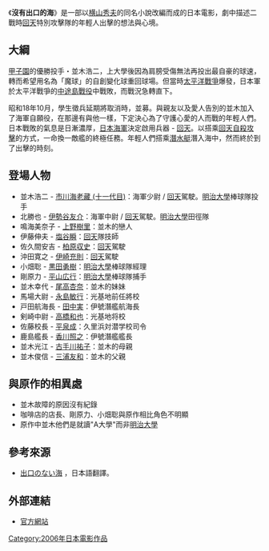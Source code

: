 {{refimprove|time=2015-12-16}}
{{Infobox Film
| original_name = {{lang|ja|出口のない海}}
| 導演 = [[佐々部清|佐々部清]]
| 監製 = 迫本淳一
| 製作 =  = 久松猛朗
| 編劇 = [[山田洋次|山田洋次]]<br />[[冨川元文|冨川元文]]
| 原著 = [[横山秀夫|横山秀夫]]
| 主演 = [[市川海老藏_(十一代目)|市川海老藏 (十一代目)]]
| 配樂作曲 = [[加羽沢美濃|加羽沢美濃]]
| 攝影 = [[柳島克己|柳島克己]]
| 編輯 = [[川瀬功|川瀬功]]
| 上映日期 = {{flagicon|JPN}} 2006年9月16日
| 片長 = 121分鐘
| country = {{JPN}}
| 語言 = [[日語|日語]]
}}
《'''沒有出口的海'''》是一部以[[横山秀夫|横山秀夫]]的同名小說改編而成的日本電影，劇中描述二戰時[[回天|回天]]特別攻擊隊的年輕人出擊的想法與心境。

== 大綱 ==
[[甲子園|甲子園]]的優勝投手・並木浩二，上大學後因為肩膀受傷無法再投出最自豪的球速，轉而希望用名為「魔球」的自創變化球重回球場。但當時[[太平洋戰爭|太平洋戰爭]]爆發，日本軍於太平洋戰爭的[[中途島戰役|中途島戰役]]中戰敗，而戰況急轉直下。

昭和18年10月，學生徵兵延期將取消時，並募{{lj|学徒出陣}}。與親友以及愛人告別的並木加入了海軍自願役，在那邊有與他一樣，下定決心為了守護心愛的人而戰的年輕人們。日本戰敗的氣息是日漸濃厚，[[日本海軍|日本海軍]]決定啟用兵器 - [[回天|回天]]。以搭乘[[回天|回天]][[:特別攻擊隊|自殺攻擊]]的方式，一命換一敵艦的終極任務。年輕人們搭乘[[潛水艇|潛水艇]]潛入海中，然而終於到了出擊的時刻。

== 登場人物 ==
* 並木浩二 - [[市川海老藏_(十一代目)|市川海老藏 (十一代目)]]：海軍少尉 / [[回天|回天]]駕駛。[[明治大學|明治大學]]棒球隊投手
* 北勝也 - [[伊勢谷友介|伊勢谷友介]]：海軍中尉 / [[回天|回天]]駕駛。[[明治大學|明治大學]]田徑隊
* 鳴海美奈子 - [[上野樹里|上野樹里]]：並木的戀人
* 伊藤伸夫 - [[塩谷瞬|塩谷瞬]]：[[回天|回天]]隊技師
* 佐久間安吉 - [[柏原収史|柏原収史]]：[[回天|回天]]駕駛
* 沖田寛之 - [[伊崎充則|伊崎充則]]：[[回天|回天]]駕駛
* 小畑聡 - [[黒田勇樹|黒田勇樹]]：[[明治大學|明治大學]]棒球隊經理
* 剛原力 - [[平山広行|平山広行]]：[[明治大學|明治大學]]棒球隊捕手
* 並木幸代 - [[尾高杏奈|尾高杏奈]]：並木的妹妹
* 馬場大尉 - [[永島敏行|永島敏行]]：光基地前任將校
* 戸田航海長 - [[田中実_(俳優)|田中実]]：伊號潛艦航海長
* 剣崎中尉 - [[高橋和也|高橋和也]]：光基地将校
* 佐藤校長 - [[平泉成|平泉成]]：久里浜対潜学校司令
* 鹿島艦長 - [[香川照之|香川照之]]：伊號潛艦艦長
* 並木光江 - [[古手川祐子|古手川祐子]]：並木的母親
* 並木俊信 - [[三浦友和|三浦友和]]：並木的父親

== 與原作的相異處 ==
* 並木故障的原因沒有紀錄
* 咖啡店的店長、剛原力、小畑聡與原作相比角色不明顯
* 原作中並木他們是就讀"A大學"而非[[明治大學|明治大學]]

== 參考來源 ==
*<references />[https://ja.wikipedia.org/wiki/%E5%87%BA%E5%8F%A3%E3%81%AE%E3%81%AA%E3%81%84%E6%B5%B7 出口のない海] {{Wayback|url=https://ja.wikipedia.org/wiki/%E5%87%BA%E5%8F%A3%E3%81%AE%E3%81%AA%E3%81%84%E6%B5%B7 |date=20150922212700 }}，日本語翻譯。	<references />

== 外部連結 ==
* [https://web.archive.org/web/20070730233029/http://www.deguchi-movie.jp/ 官方網站]

[[Category:2006年日本電影作品|Category:2006年日本電影作品]]